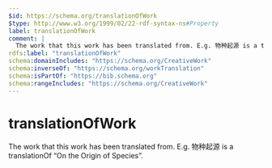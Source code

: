 ```yaml
---
$id: https://schema.org/translationOfWork
$type: http://www.w3.org/1999/02/22-rdf-syntax-ns#Property
label: translationOfWork
comment: |
  The work that this work has been translated from. E.g. 物种起源 is a translationOf “On the Origin of Species”.
rdfs:label: "translationOfWork"
schema:domainIncludes: "https://schema.org/CreativeWork"
schema:inverseOf: "https://schema.org/workTranslation"
schema:isPartOf: "https://bib.schema.org"
schema:rangeIncludes: "https://schema.org/CreativeWork"
---
```


# translationOfWork

The work that this work has been translated from. E.g. 物种起源 is a translationOf “On the Origin of Species”.

